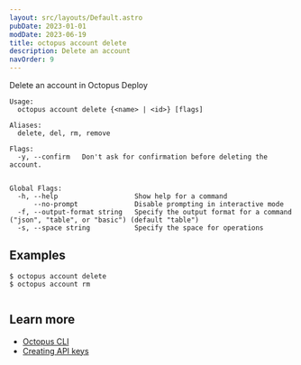 ```yaml
---
layout: src/layouts/Default.astro
pubDate: 2023-01-01
modDate: 2023-06-19
title: octopus account delete
description: Delete an account
navOrder: 9
---
```


Delete an account in Octopus Deploy

```
Usage:
  octopus account delete {<name> | <id>} [flags]

Aliases:
  delete, del, rm, remove

Flags:
  -y, --confirm   Don't ask for confirmation before deleting the account.


Global Flags:
  -h, --help                   Show help for a command
      --no-prompt              Disable prompting in interactive mode
  -f, --output-format string   Specify the output format for a command ("json", "table", or "basic") (default "table")
  -s, --space string           Specify the space for operations

```

## Examples

<SamplesInstance />

```
$ octopus account delete
$ octopus account rm


```

## Learn more

- [Octopus CLI](/docs/octopus-rest-api/cli)
- [Creating API keys](/docs/octopus-rest-api/how-to-create-an-api-key)